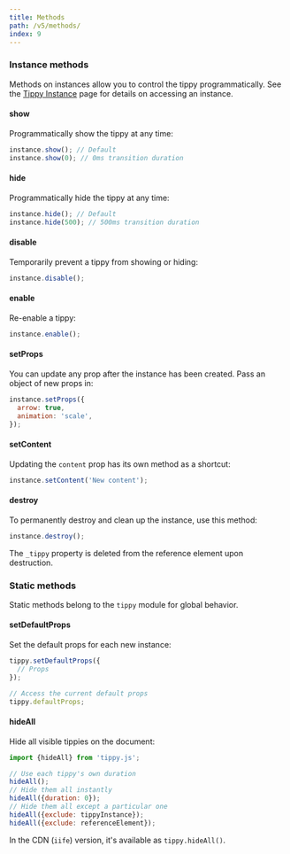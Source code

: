---
title: Methods
path: /v5/methods/
index: 9
---

### Instance methods

Methods on instances allow you to control the tippy programmatically. See the
[Tippy Instance](../tippy-instance/) page for details on accessing an instance.

#### show

Programmatically show the tippy at any time:

```js
instance.show(); // Default
instance.show(0); // 0ms transition duration
```

#### hide

Programmatically hide the tippy at any time:

```js
instance.hide(); // Default
instance.hide(500); // 500ms transition duration
```

#### disable

Temporarily prevent a tippy from showing or hiding:

```js
instance.disable();
```

#### enable

Re-enable a tippy:

```js
instance.enable();
```

#### setProps

You can update any prop after the instance has been created. Pass an object of
new props in:

```js
instance.setProps({
  arrow: true,
  animation: 'scale',
});
```

#### setContent

Updating the `content` prop has its own method as a shortcut:

```js
instance.setContent('New content');
```

#### destroy

To permanently destroy and clean up the instance, use this method:

```js
instance.destroy();
```

The `_tippy` property is deleted from the reference element upon destruction.

### Static methods

Static methods belong to the `tippy` module for global behavior.

#### setDefaultProps

Set the default props for each new instance:

```js
tippy.setDefaultProps({
  // Props
});

// Access the current default props
tippy.defaultProps;
```

#### hideAll

Hide all visible tippies on the document:

```js
import {hideAll} from 'tippy.js';

// Use each tippy's own duration
hideAll();
// Hide them all instantly
hideAll({duration: 0});
// Hide them all except a particular one
hideAll({exclude: tippyInstance});
hideAll({exclude: referenceElement});
```

In the CDN (`iife`) version, it's available as `tippy.hideAll()`.

